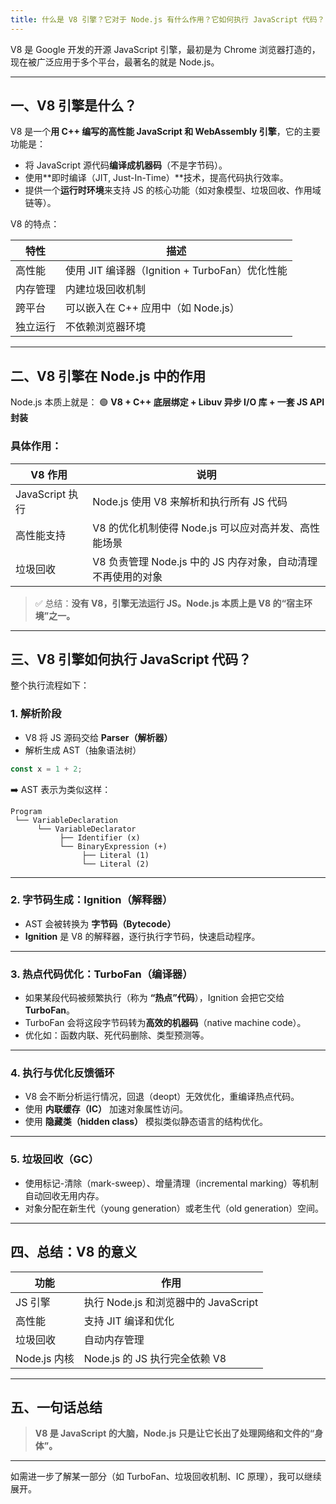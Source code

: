 ```yaml
---
title: 什么是 V8 引擎？它对于 Node.js 有什么作用？它如何执行 JavaScript 代码？
---
```


V8 是 Google 开发的开源 JavaScript 引擎，最初是为 Chrome 浏览器打造的，现在被广泛应用于多个平台，最著名的就是 Node.js。

---

## 一、V8 引擎是什么？

V8 是一个**用 C++ 编写的高性能 JavaScript 和 WebAssembly 引擎**，它的主要功能是：

* 将 JavaScript 源代码**编译成机器码**（不是字节码）。
* 使用\*\*即时编译（JIT, Just-In-Time）\*\*技术，提高代码执行效率。
* 提供一个**运行时环境**来支持 JS 的核心功能（如对象模型、垃圾回收、作用域链等）。

V8 的特点：

| 特性   | 描述                                  |
| ---- | ----------------------------------- |
| 高性能  | 使用 JIT 编译器（Ignition + TurboFan）优化性能 |
| 内存管理 | 内建垃圾回收机制                            |
| 跨平台  | 可以嵌入在 C++ 应用中（如 Node.js）            |
| 独立运行 | 不依赖浏览器环境                            |

---

## 二、V8 引擎在 Node.js 中的作用

Node.js 本质上就是：
🟢 **V8 + C++ 底层绑定 + Libuv 异步 I/O 库 + 一套 JS API 封装**

### 具体作用：

| V8 作用         | 说明                                     |
| ------------- | -------------------------------------- |
| JavaScript 执行 | Node.js 使用 V8 来解析和执行所有 JS 代码           |
| 高性能支持         | V8 的优化机制使得 Node.js 可以应对高并发、高性能场景       |
| 垃圾回收          | V8 负责管理 Node.js 中的 JS 内存对象，自动清理不再使用的对象 |

> ✅ 总结：**没有 V8，引擎无法运行 JS。Node.js 本质上是 V8 的“宿主环境”之一。**

---

## 三、V8 引擎如何执行 JavaScript 代码？

整个执行流程如下：

### 1. **解析阶段**

* V8 将 JS 源码交给 **Parser（解析器）**
* 解析生成 AST（抽象语法树）

```js
const x = 1 + 2;
```

➡️ AST 表示为类似这样：

```
Program
 └── VariableDeclaration
      └── VariableDeclarator
           ├── Identifier (x)
           └── BinaryExpression (+)
                ├── Literal (1)
                └── Literal (2)
```

---

### 2. **字节码生成：Ignition（解释器）**

* AST 会被转换为 **字节码（Bytecode）**
* **Ignition** 是 V8 的解释器，逐行执行字节码，快速启动程序。

---

### 3. **热点代码优化：TurboFan（编译器）**

* 如果某段代码被频繁执行（称为 **“热点”代码**），Ignition 会把它交给 **TurboFan**。
* TurboFan 会将这段字节码转为**高效的机器码**（native machine code）。
* 优化如：函数内联、死代码删除、类型预测等。

---

### 4. **执行与优化反馈循环**

* V8 会不断分析运行情况，回退（deopt）无效优化，重编译热点代码。
* 使用 **内联缓存（IC）** 加速对象属性访问。
* 使用 **隐藏类（hidden class）** 模拟类似静态语言的结构优化。

---

### 5. **垃圾回收（GC）**

* 使用标记-清除（mark-sweep）、增量清理（incremental marking）等机制自动回收无用内存。
* 对象分配在新生代（young generation）或老生代（old generation）空间。

---

## 四、总结：V8 的意义

| 功能         | 作用                           |
| ---------- | ---------------------------- |
| JS 引擎      | 执行 Node.js 和浏览器中的 JavaScript |
| 高性能        | 支持 JIT 编译和优化                 |
| 垃圾回收       | 自动内存管理                       |
| Node.js 内核 | Node.js 的 JS 执行完全依赖 V8       |

---

## 五、一句话总结

> **V8 是 JavaScript 的大脑，Node.js 只是让它长出了处理网络和文件的“身体”。**

---

如需进一步了解某一部分（如 TurboFan、垃圾回收机制、IC 原理），我可以继续展开。
